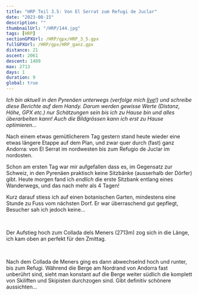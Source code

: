 ```yaml
---
title: "HRP Teil 3.5: Von El Serrat zum Refugi de Juclar"
date: "2023-08-15"
description: ""
thumbnailUrl: "/HRP/144.jpg"
tags: [HRP]
sectionGPXUrl: /HRP/gpx/HRP_3_5.gpx
fullGPXUrl: /HRP/gpx/HRP_ganz.gpx
distance: 21
ascent: 2061
descent: 1489
max: 2713
days: 1
duration: 9
global: true
---
```


*Ich bin aktuell in den Pyrenäen unterwegs (verfolge mich <a href="/live">live</a>!) und schreibe diese Berichte auf dem Handy. Darum werden gewisse Werte (Distanz, Höhe, GPX etc.) nur Schätzungen sein bis ich zu Hause bin und alles überarbeiten kann! Auch die Bildgrössen kann ich erst zu Hause optimieren...*


Nach einem etwas gemütlicherem Tag gestern stand heute wieder eine etwas längere Etappe auf dem Plan, und zwar quer durch (fast) ganz Andorra: von El Serrat im nordwesten bis zum Refugio de Juclar im nordosten.

Schon am ersten Tag war mir aufgefallen dass es, im Gegensatz zur Schweiz, in den Pyrenäen praktisch keine Sitzbänke (ausserhalb der Dörfer) gibt. Heute morgen fand ich _endlich_ die erste Sitzbank entlang eines Wanderwegs, und das nach mehr als 4 Tagen!

Kurz darauf stiess ich auf einen botanischen Garten, mindestens eine Stunde zu Fuss vom nächsten Dorf. Er war überraschend gut gepflegt, Besucher sah ich jedoch keine...


<Img imageUrl="/HRP/141.jpg" description="" />
<Img imageUrl="/HRP/142.jpg" description="" />


Der Aufstieg hoch zum Collada dels Meners (2713m) zog sich in die Länge, ich kam oben an perfekt für den Zmittag. 

<Img imageUrl="/HRP/144.jpg" description="Pferde auf über 2600m. Weiter unten wäre das Gras grüner gewesen..." />
<Img imageUrl="/HRP/145.jpg" description="" />

Nach dem Collada de Meners ging es dann abwechselnd hoch und runter, bis zum Refugi. Während die Berge am Nordrand von Andorra fast unberührt sind, sieht man konstant auf die Berge weiter südlich die komplett von Skiliften und Skipisten durchzogen sind. Gibt definitiv schönere aussichten...

<Img imageUrl="/HRP/146.jpg" description="Skigebiet Soldeu, Ski-Weltcupfinale März 2023" />
